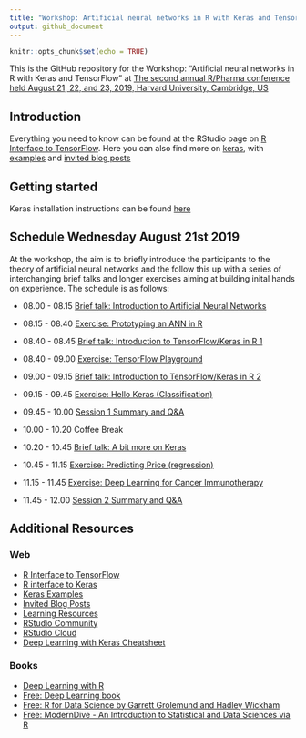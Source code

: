 ```yaml
---
title: "Workshop: Artificial neural networks in R with Keras and TensorFlow"
output: github_document
---
```


```r
knitr::opts_chunk$set(echo = TRUE)
```

This is the GitHub repository for the Workshop: "Artificial neural networks in R with Keras and TensorFlow" at [The second annual R/Pharma conference held August 21, 22, and 23, 2019, Harvard University, Cambridge, US](http://rinpharma.com/)

## Introduction

Everything you need to know can be found at the RStudio page on [R Interface to TensorFlow](https://tensorflow.rstudio.com/). Here you can also find more on [keras](https://tensorflow.rstudio.com/keras/), with [examples](https://tensorflow.rstudio.com/keras/articles/examples/) and [invited blog posts](https://blogs.rstudio.com/tensorflow/)

## Getting started

Keras installation instructions can be found [here](https://tensorflow.rstudio.com/keras/#getting-started)

## Schedule Wednesday August 21st 2019

At the workshop, the aim is to briefly introduce the participants to the theory of artificial neural networks and the follow this up with a series of interchanging brief talks and longer exercises aiming at building inital hands on experience. The schedule is as follows:

- 08.00 - 08.15 [Brief talk: Introduction to Artificial Neural Networks](Talks/01_introduction_to_artificial_neural_networks.html)
- 08.15 - 08.40 [Exercise: Prototyping an ANN in R](Exercises/01_ann_prototype.md)
- 08.40 - 08.45 [Brief talk: Introduction to TensorFlow/Keras in R 1](Talks/02_introduction_to_keras_1.html)
- 08.40 - 09.00 [Exercise: TensorFlow Playground](Exercises/02_tensorflow_playground.md)
- 09.00 - 09.15 [Brief talk: Introduction to TensorFlow/Keras in R 2](Talks/03_introduction_to_keras_2.html)
- 09.15 - 09.45 [Exercise: Hello Keras (Classification)](Exercises/03_hello_keras.md)
- 09.45 - 10.00 [Session 1 Summary and Q&A](Talks/04_session_1_summary.html)

- 10.00 - 10.20 Coffee Break

- 10.20 - 10.45 [Brief talk: A bit more on Keras](Talks/05_a_bit_more_on_keras.html)
- 10.45 - 11.15 [Exercise: Predicting Price (regression)](Exercises/04_diamonds_regression.md)
- 11.15 - 11.45 [Exercise: Deep Learning for Cancer Immunotherapy](Exercises/05_deep_learning_for_cancer_immunotherapy.md)
- 11.45 - 12.00 [Session 2 Summary and Q&A](Talks/06_session_2_summary.html)

## Additional Resources

### Web

* [R Interface to TensorFlow](https://tensorflow.rstudio.com/)
* [R interface to Keras](https://tensorflow.rstudio.com/keras/)
* [Keras Examples](https://tensorflow.rstudio.com/keras/articles/examples/)
* [Invited Blog Posts](https://blogs.rstudio.com/tensorflow/)
* [Learning Resources](https://tensorflow.rstudio.com/learn/resources.html)
* [RStudio Community](https://community.rstudio.com/)
* [RStudio Cloud](https://rstudio.cloud/)
* [Deep Learning with Keras Cheatsheet](https://github.com/rstudio/cheatsheets/raw/master/keras.pdf)

### Books

* [Deep Learning with R](https://www.manning.com/books/deep-learning-with-r)
* [Free: Deep Learning book](https://www.deeplearningbook.org/)
* [Free: R for Data Science by Garrett Grolemund and Hadley Wickham](https://r4ds.had.co.nz/)
* [Free: ModernDive - An Introduction to Statistical and Data Sciences via R](https://moderndive.com/)

